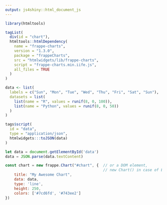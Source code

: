 ```yaml
---
output: js4shiny::html_document_js
---
```


```r
library(htmltools)

tagList(
  div(id = "chart"),
  htmltools::htmlDependency(
    name = "frappe-charts",
    version = "1.3.0",
    package = "frappeCharts",
    src = "htmlwidgets/lib/frappe-charts",
    script = "frappe-charts.min.iife.js",
    all_files = TRUE
  )
)
```

```r
data <- list(
  labels = c("Sun", "Mon", "Tue", "Wed", "Thu", "Fri", "Sat", "Sun"),
  datasets = list(
    list(name = "R", values = runif(8, 0, 100)),
    list(name = "Python", values = runif(8, 0, 50))
  )
)

tags$script(
  id = "data",
  type = "application/json",
  htmlwidgets:::toJSON(data)
)
```

```js
let data = document.getElementById('data')
data = JSON.parse(data.textContent)

const chart = new frappe.Chart("#chart", {  // or a DOM element,
                                            // new Chart() in case of ES6 module with above usage
    title: "My Awesome Chart",
    data: data,
    type: 'line',
    height: 250,
    colors: ['#7cd6fd', '#743ee2']
})
```

